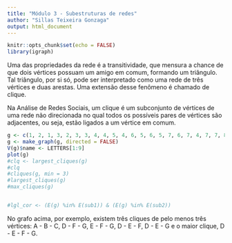```yaml
---
title: "Módulo 3 - Subestruturas de redes"
author: "Sillas Teixeira Gonzaga"
output: html_document
---
```


```r
knitr::opts_chunk$set(echo = FALSE)
library(igraph)
```



Uma das propriedades da rede é a transitividade, que mensura a chance de que dois vértices possuam um amigo em comum, formando um triângulo. Tal triângulo, por si só, pode ser interpretado como uma rede de três vértices e duas arestas. Uma extensão desse fenômeno é chamado de clique.

Na Análise de Redes Sociais, um clique é um subconjunto de vértices de uma rede não direcionada no qual todos os possíveis pares de vértices são adjacentes, ou seja, estão ligados a um vértice em comum.

```r
g <- c(1, 2, 1, 3, 2, 3, 3, 4, 4, 5, 4, 6, 5, 6, 5, 7, 6, 7, 4, 7, 7, 8, 7, 9)
g <- make_graph(g, directed = FALSE)
V(g)$name <- LETTERS[1:9]
plot(g)
#clq <- largest_cliques(g)
#clq
#cliques(g, min = 3)
#largest_cliques(g)
#max_cliques(g)


#lgl_cor <- (E(g) %in% E(sub1)) & (E(g) %in% E(sub2))

```

No grafo acima, por exemplo, existem três cliques de pelo menos três vértices: A - B - C, D - F - G, E - F - G, D - E - F, D - E - G e o maior clique, D - E - F - G.

